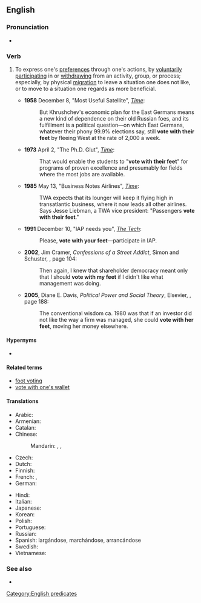 ==English==
{{was wotd|2010|May|28}}
{{wikipedia|Foot voting}}

===Pronunciation===
* {{audio|en|en-au-vote with one's feet.ogg|Audio (AU)}}

=== Verb ===
{{en-verb|*|head=[[vote]] [[with]] [[one's]] [[foot|feet]]}}

# {{lb|en|idiomatic}} To express one's [[preference]]s through one's actions, by [[voluntarily]] [[participate|participating]] in or [[withdraw]]ing from an activity, group, or process; especially, by physical [[migration]] to leave a situation one does not like, or to move to a situation one regards as more beneficial.
#* '''1958''' December 8, "Most Useful Satellite", [[w:Time (magazine)|''Time'']]:<!--There are _much_ earlier uses than 1958, but that's the earliest I could confirm a quotation from easily.-->
#*: But Khrushchev's economic plan for the East Germans means a new kind of dependence on their old Russian foes, and its fulfillment is a political question—on which East Germans, whatever their phony 99.9% elections say, still '''vote with their feet''' by fleeing West at the rate of 2,000 a week.
#* '''1973''' April 2, "The Ph.D. Glut", [[w:Time (magazine)|''Time'']]:
#*: That would enable the students to "'''vote with their feet'''" for programs of proven excellence and presumably for fields where the most jobs are available.
#* '''1985''' May 13, "Business Notes Airlines",<!--someone should check that on paper or microfiche: it probably needs a colon or dash: i only saw it online--> [[w:Time (magazine)|''Time'']]:
#*: TWA expects that its lounger will keep it flying high in transatlantic business, where it now leads all other airlines. Says Jesse Liebman, a TWA vice president: "Passengers '''vote with their feet'''."
#* '''1991''' December 10, "IAP needs you", [[w:The Tech (newspaper)|''The Tech'']]:
#*: Please, '''vote with your feet'''—participate in IAP.
#* '''2002''', Jim Cramer, ''Confessions of a Street Addict'', Simon and Schuster, {{ISBN|0743224884}}, page 104:
#*: Then again, I knew that shareholder democracy meant only that I should '''vote with my feet''' if I didn't like what management was doing.
#* '''2005''', Diane E. Davis, ''Political Power and Social Theory'', Elsevier, {{ISBN|0762311908}}, page 188:
#*: The conventional wisdom ca. 1980 was that if an investor did not like the way a firm was managed, she could '''vote with her feet''', moving her money elsewhere.

====Hypernyms====

* {{l|en|vote}}

====Related terms====
* [[foot voting]]
* [[vote with one's wallet]]

====Translations====
{{trans-top|to express one's preferences through one's actions}}
* Arabic: {{t-needed|ar}}
* Armenian: {{t|hy|քվեարկել ոտքերով}}
* Catalan: {{t-needed|ca}}
* Chinese:
*: Mandarin: {{t+|cmn|棄權}}, {{t+|cmn|弃权|tr=qìquán}}, {{t+|cmn|逃避|tr=táobì}}
* Czech: {{t|cs|hlasovat nohama}}
* Dutch: {{t|nl|met de voeten stemmen}}
* Finnish: {{t|fi|äänestää jaloillaan}}
* French: {{t|fr|aller à la pêche}}, {{t+|fr|voter avec ses pieds}}
* German: {{t|de|mit den Füßen abstimmen}}
{{trans-mid}}
* Hindi: {{t-needed|hi}}
* Italian: {{t-needed|it}}
* Japanese: {{t-needed|ja}}
* Korean: {{t-needed|ko}}
* Polish: {{t|pl|głosować nogami}}
* Portuguese: {{t|pt|votar com os pés}}
* Russian: {{t+|ru|голосова́ть нога́ми}}
* Spanish: {{t-needed|es}} largándose, marchándose, arrancándose  
* Swedish: {{t|sv|rösta med fötterna}}
* Vietnamese: {{t-needed|vi}}
{{trans-bottom}}

===See also===
* {{l|en|revealed preference}}

[[Category:English predicates]]